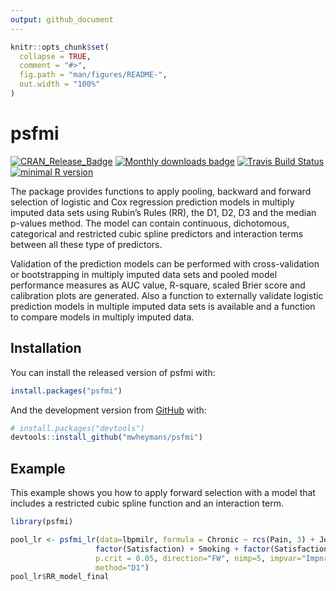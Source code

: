 ```yaml
---
output: github_document
---
```


<!-- README.md is generated from README.Rmd. Please edit that file -->

```r
knitr::opts_chunk$set(
  collapse = TRUE,
  comment = "#>",
  fig.path = "man/figures/README-",
  out.width = "100%"
)
```

# psfmi

[![CRAN_Release_Badge](https://www.r-pkg.org/badges/version-ago/psfmi)](https://CRAN.R-project.org/package=psfmi)
[![Monthly downloads badge](https://cranlogs.r-pkg.org/badges/last-month/psfmi?color=blue)](https://CRAN.R-project.org/package=psfmi)
[![Travis Build Status](https://travis-ci.com/mwheymans/psfmi.svg?branch=master)](https://travis-ci.org/mwheymans/psfmi) 
[![minimal R version](https://img.shields.io/badge/R%3E%3D-3.6.0-6666ff.svg)](https://cran.r-project.org/)

The package provides functions to apply pooling, backward and forward selection 
of logistic and Cox regression prediction models in multiply imputed data sets 
using Rubin's Rules (RR), the D1, D2, D3 and the median p-values method. 
The model can contain	continuous, dichotomous, categorical and restricted cubic 
spline predictors and interaction terms between all these type of predictors. 

Validation of the prediction models can be performed with cross-validation or bootstrapping 
in multiply imputed data sets and pooled model performance measures as AUC value, 
R-square, scaled Brier score and calibration plots are generated. Also a function 
to externally validate logistic	prediction models in multiple imputed data sets
is available and a function to compare models in multiply imputed data.

## Installation

You can install the released version of psfmi with:

``` r
install.packages("psfmi")
```
And the development version from [GitHub](https://github.com/) with:

``` r
# install.packages("devtools")
devtools::install_github("mwheymans/psfmi")
```

## Example

This example shows you how to apply forward selection with a model that includes a 
restricted cubic spline function and an interaction term.

```r
library(psfmi)

pool_lr <- psfmi_lr(data=lbpmilr, formula = Chronic ~ rcs(Pain, 3) + JobDemands + rcs(Tampascale, 3) +
                   factor(Satisfaction) + Smoking + factor(Satisfaction)*rcs(Pain, 3) ,
                   p.crit = 0.05, direction="FW", nimp=5, impvar="Impnr",
                   method="D1")
pool_lr$RR_model_final

```

